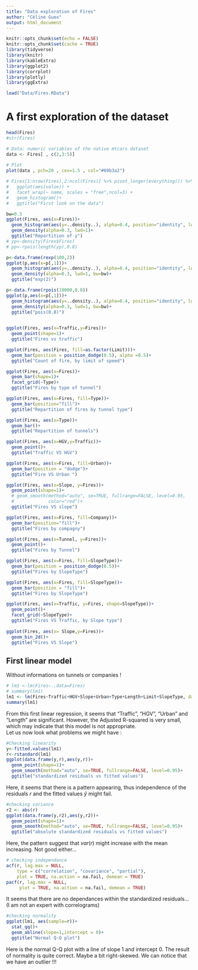```yaml
---
title: "Data exploration of Fires"
author: "Céline Guex"
output: html_document
---
```


```r
knitr::opts_chunk$set(echo = FALSE)
knitr::opts_chunk$set(cache = TRUE)
library(tidyverse)
library(knitr)
library(kableExtra)
library(ggplot2)
library(corrplot)
library(plotly)
library(ggExtra)
```

```r
load("Data/Fires.RData")
```

# A first exploration of the dataset

```r
head(Fires)
#str(Fires)
```

```r
# Data: numeric variables of the native mtcars dataset
data <- Fires[ , c(2,3:5)]
 
# Plot
plot(data , pch=20 , cex=1.5 , col="#69b3a2")
```


```r
# Fires[1:nrow(Fires),2:ncol(Fires)] %>% pivot_longer(everything()) %>%
#   ggplot(aes(value)) + 
#   facet_wrap(~ name, scales = "free",ncol=3) +
#   geom_histogram()+
#   ggtitle("First look on the data")

bw=0.3
ggplot(Fires, aes(x=Fires))+
  geom_histogram(aes(y=..density..), alpha=0.4, position="identity", lwd=0.1)+
  geom_density(alpha=0.3, lwd=1)+
  ggtitle("Repartition of y")
# yp<-density(Fires$Fires)
# pp<-rpois(length(yp),0.8)

p<-data.frame(rexp(100,2))
ggplot(p,aes(x=p[,1]))+
  geom_histogram(aes(y=..density..), alpha=0.4, position="identity", lwd=0.1)+
  geom_density(alpha=0.3, lwd=1, bw=bw)+
  ggtitle("exp(2)")

p<-data.frame(rpois(10000,0.8))
ggplot(p,aes(x=p[,1]))+
  geom_histogram(aes(y=..density..), alpha=0.4, position="identity", lwd=0.1)+
  geom_density(alpha=0.3, lwd=1, bw=bw)+
  ggtitle("pois(0.8)")
  

```

```r

ggplot(Fires, aes(x=Traffic,y=Fires))+
  geom_point(shape=1)+
  ggtitle("Fires vs traffic")

ggplot(Fires, aes(Fires, fill=as.factor(Limit)))+
  geom_bar(position = position_dodge(0.5), alpha =0.5)+
  ggtitle("Count of fire, by limit of speed")

ggplot(Fires, aes(x=Fires))+
  geom_bar(shape=1)+
  facet_grid(~Type)+
  ggtitle("Fires by type of tunnel")

ggplot(Fires, aes(x=Fires, fill=Type))+
  geom_bar(position="fill")+
  ggtitle("Repartition of fires by tunnel type")

ggplot(Fires, aes(x=Type))+
  geom_bar()+
  ggtitle("Repartition of tunnels")

ggplot(Fires, aes(x=HGV,y=Traffic))+
  geom_point()+
  ggtitle("Traffic VS HGV")

ggplot(Fires, aes(x=Fires, fill=Urban))+
  geom_bar(position = "dodge")+
  ggtitle("Fire VS Urban ")

ggplot(Fires, aes(x=Slope, y=Fires))+
  geom_point(shape=1)+
  # geom_smooth(method="auto", se=TRUE, fullrange=FALSE, level=0.95,
  #             color="red")+
  ggtitle("Fires VS slope")

ggplot(Fires, aes(x=Fires, fill=Company))+
  geom_bar(position="fill")+
  ggtitle("Fires by compagny")

ggplot(Fires, aes(x=Tunnel, y=Fires))+
  geom_point()+
  ggtitle("Fires by Tunnel")

ggplot(Fires, aes(x=Fires, fill=SlopeType))+
  geom_bar(position = position_dodge(0.5))+
  ggtitle("Fires by SlopeType")

ggplot(Fires, aes(x=Fires, fill=SlopeType))+
  geom_bar(position = "fill")+
  ggtitle("Fires by SlopeType")

ggplot(Fires, aes(x=Traffic, y=Fires, shape=SlopeType))+
  geom_point()+
  facet_grid(~SlopeType)+
  ggtitle("Fires VS Traffic, by Slope type")
  
ggplot(Fires, aes(x= Slope,y=Fires))+
  geom_bin_2d()+
  ggtitle("Fires VS Slope")
```

## First linear model
Without informations on tunnels or companies !

```r
# lm1 <-lm(Fires~.,data=Fires)
# summary(lm1)
lm1 <- lm(Fires~Traffic+HGV+Slope+Urban+Type+Length+Limit+SlopeType, data = Fires)
summary(lm1)
```
From this first linear regression, it seems that "Traffic", "HGV", "Urban" and "Length" are significant. However, the Adjusted R-squared is very small, which may indicate that this model is not appropriate. <br>
Let us now look what problems we might have :
```r
#Checking linearity
y<-fitted.values(lm1)
r<-rstandard(lm1)
ggplot(data.frame(y,r),aes(y,r))+
  geom_point(shape=1)+
  geom_smooth(method="auto", se=TRUE, fullrange=FALSE, level=0.95)+
  ggtitle("standardized residuals vs fitted values")
```

Here, it seems that there is a pattern appearing, thus independence of the residuals $r$ and the fitted values $\hat{y}$ might fail.

```r
#checking variance
r2 <- abs(r)
ggplot(data.frame(y,r2),aes(y,r2))+
  geom_point(shape=1)+
  geom_smooth(method="auto", se=TRUE, fullrange=FALSE, level=0.95)+
  ggtitle("absolute standardized residuals vs fitted values")
```

Here, the pattern suggest that $var(r)$ might increase with the mean increasing. Not good either...

```r
# checking independance
acf(r, lag.max = NULL,
    type = c("correlation", "covariance", "partial"),
    plot = TRUE, na.action = na.fail, demean = TRUE)
pacf(r, lag.max = NULL,
     plot = TRUE, na.action = na.fail, demean = TRUE)
```
It seems that there are no dependances within the standardized residuals... (I am not an expert with correlograms)

```r
#checking normality
ggplot(lm1, aes(sample=r))+
  stat_qq()+
  geom_abline(slope=1,intercept = 0)+
  ggtitle("Normal Q-Q plot")
```

Here is the normal Q-Q plot with a line of slope 1 and intercept 0. The result of normality is quite correct. Maybe a bit right-skewed.
We can notice that we have an outlier !!!
